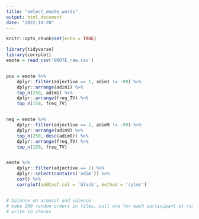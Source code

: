 ```yaml
---
title: "select_emote_words"
output: html_document
date: "2022-10-28"
---
```


```r
knitr::opts_chunk$set(echo = TRUE)
```



```r
library(tidyverse)
library(corrplot)
emote = read_csv('EMOTE_raw.csv')


pos = emote %>%
    dplyr::filter(adjective == 1, adim1 != -99) %>%
    dplyr::arrange(adim1) %>%
    top_n(250, adim1) %>%
    dplyr::arrange(freq_TV) %>%
    top_n(150, freq_TV)


neg = emote %>%
    dplyr::filter(adjective == 1, adim9 != -99) %>%
    dplyr::arrange(adim9) %>%
    top_n(250, desc(adim9)) %>%
    dplyr::arrange(freq_TV) %>%
    top_n(150, freq_TV)


emote %>%
    dplyr::filter(adjective == 1) %>%
    dplyr::select(contains('adim')) %>%
    cor() %>%
    corrplot(addCoef.col = 'black', method = 'color')


# balance on arousal and valence
# make 100 random orders in files, pull one for each participant at random
# write in checks
```